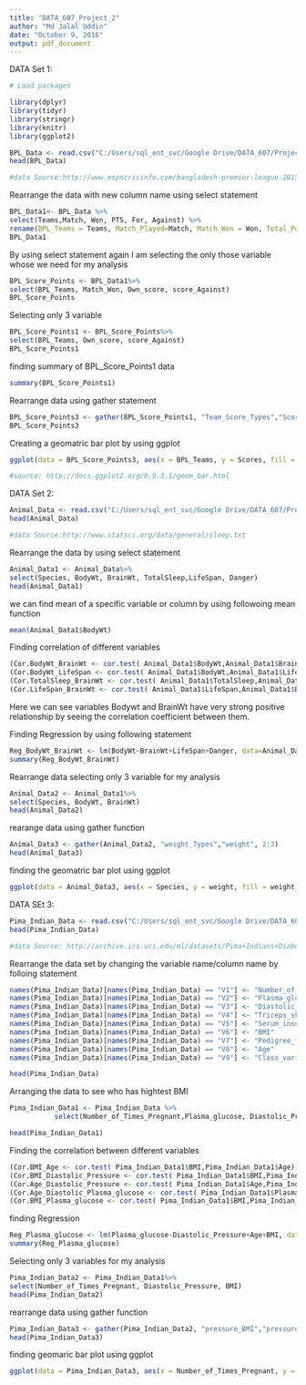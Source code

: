 ---
title: "DATA_607_Project_2"
author: "Md Jalal Uddin"
date: "October 9, 2016"
output: pdf_document
---


DATA Set 1:

```{r}
# Load packages 

library(dplyr)
library(tidyr)
library(stringr)
library(knitr)
library(ggplot2)


```


```{r}
BPL_Data <- read.csv("C:/Users/sql_ent_svc/Google Drive/DATA_607/Project_2/BPL.csv", header = TRUE,  stringsAsFactors = FALSE )
head(BPL_Data)

#data Source:http://www.espncricinfo.com/bangladesh-premier-league-2015-16/engine/series/921139.html?view=pointstable

```

Rearrange the data with new column name using select statement
```{r}
BPL_Data1<- BPL_Data %>%
select(Teams,Match, Won, PTS, For, Against) %>%
rename(BPL_Teams = Teams, Match_Played=Match, Match_Won = Won, Total_Points = PTS, Own_score = For, score_Against= Against)
BPL_Data1

```

By using select statement again I am selecting the only those variable whose we need for my analysis
```{r}
BPL_Score_Points <- BPL_Data1%>%
select(BPL_Teams, Match_Won, Own_score, score_Against)
BPL_Score_Points

```

Selecting only 3 variable
```{r}
BPL_Score_Points1 <- BPL_Score_Points%>%
select(BPL_Teams, Own_score, score_Against)
BPL_Score_Points1

```
 
 finding summary of BPL_Score_Points1 data
 
```{r}
summary(BPL_Score_Points1)
```


Rearrange data using gather statement
```{r}
BPL_Score_Points3 <- gather(BPL_Score_Points1, "Team_Score_Types","Scores", 2:3)
BPL_Score_Points3

```

Creating a geomatric bar plot by using ggplot
```{r}
ggplot(data = BPL_Score_Points3, aes(x = BPL_Teams, y = Scores, fill = Team_Score_Types))+ geom_bar(stat="identity", position="dodge") + ggtitle("Team score for own and against") + ylab("scores") + coord_flip()

#source: http://docs.ggplot2.org/0.9.3.1/geom_bar.html

```


DATA Set 2:

```{r}
Animal_Data <- read.csv("C:/Users/sql_ent_svc/Google Drive/DATA_607/Project_2/Animal_Sleep.csv", header = TRUE, sep = "\t", stringsAsFactors = TRUE )
head(Animal_Data)

#data Source:http://www.statsci.org/data/general/sleep.txt

```

Rearrange the data by using select statement
```{r}
Animal_Data1 <- Animal_Data%>%
select(Species, BodyWt, BrainWt, TotalSleep,LifeSpan, Danger)
head(Animal_Data1)

```

we can find mean of a specific variable or column by using followoing mean function
```{r}
mean(Animal_Data1$BodyWt)

```

Finding correlation of different variables 
```{r}
(Cor.BodyWt_BrainWt <- cor.test( Animal_Data1$BodyWt,Animal_Data1$BrainWt))
(Cor.BodyWt_LifeSpan <- cor.test( Animal_Data1$BodyWt,Animal_Data1$LifeSpan))
(Cor.TotalSleep_BrainWt <- cor.test( Animal_Data1$TotalSleep,Animal_Data1$BrainWt))
(Cor.LifeSpan_BrainWt <- cor.test( Animal_Data1$LifeSpan,Animal_Data1$BrainWt))

```

Here we can see variables Bodywt and BrainWt have very strong positive relationship by seeing the correlation coefficient between them. 

Finding Regression by using following statement
```{r}
Reg_BodyWt_BrainWt <- lm(BodyWt~BrainWt+LifeSpan+Danger, data=Animal_Data1)
summary(Reg_BodyWt_BrainWt)

```

Rearrange data selecting only 3 variable for my analysis
```{r}
Animal_Data2 <- Animal_Data1%>%
select(Species, BodyWt, BrainWt)
head(Animal_Data2)
```

rearange data using gather function
```{r}
Animal_Data3 <- gather(Animal_Data2, "weight_Types","weight", 2:3)
head(Animal_Data3)


```


finding the geomatric bar plot using ggplot
```{r}
ggplot(data = Animal_Data3, aes(x = Species, y = weight, fill = weight_Types))+ geom_bar(stat="identity", position="dodge") + ggtitle("Body and brain weight for different Species") + ylab("weight") + coord_flip()

```



DATA SEt 3:

```{r}
Pima_Indian_Data <- read.csv("C:/Users/sql_ent_svc/Google Drive/DATA_607/Project_2/Pima_Indian_diabetes_data_set.csv", header = FALSE, sep = "," , stringsAsFactors = FALSE)
head(Pima_Indian_Data)

#data Source: http://archive.ics.uci.edu/ml/datasets/Pima+Indians+Diabetes


```

Rearrange the data set by changing the variable name/column name by folloing statement

```{r}
names(Pima_Indian_Data)[names(Pima_Indian_Data) == "V1"] <- "Number_of_Times_Pregnant" 
names(Pima_Indian_Data)[names(Pima_Indian_Data) == "V2"] <- "Plasma_glucose" 
names(Pima_Indian_Data)[names(Pima_Indian_Data) == "V3"] <- "Diastolic_Pressure" 
names(Pima_Indian_Data)[names(Pima_Indian_Data) == "V4"] <- "Triceps_skin_thickness" 
names(Pima_Indian_Data)[names(Pima_Indian_Data) == "V5"] <- "Serum_insulin" 
names(Pima_Indian_Data)[names(Pima_Indian_Data) == "V6"] <- "BMI" 
names(Pima_Indian_Data)[names(Pima_Indian_Data) == "V7"] <- "Pedigree_function" 
names(Pima_Indian_Data)[names(Pima_Indian_Data) == "V8"] <- "Age" 
names(Pima_Indian_Data)[names(Pima_Indian_Data) == "V9"] <- "Class_variable" 

head(Pima_Indian_Data)

```


Arranging the data to see who has hightest BMI

```{r}
Pima_Indian_Data1 <- Pima_Indian_Data %>% 
           select(Number_of_Times_Pregnant,Plasma_glucose, Diastolic_Pressure, BMI, Age) 

head(Pima_Indian_Data1)


```

Finding the correlation between different variables

```{r}

(Cor.BMI_Age <- cor.test( Pima_Indian_Data1$BMI,Pima_Indian_Data1$Age))
(Cor.BMI_Diastolic_Pressure <- cor.test( Pima_Indian_Data1$BMI,Pima_Indian_Data1$Diastolic_Pressure))
(Cor.Age_Diastolic_Pressure <- cor.test( Pima_Indian_Data1$Age,Pima_Indian_Data1$Diastolic_Pressure))
(Cor.Age_Diastolic_Plasma_glucose <- cor.test( Pima_Indian_Data1$Plasma_glucose ,Pima_Indian_Data1$Diastolic_Pressure))
(Cor.BMI_Plasma_glucose <- cor.test( Pima_Indian_Data1$BMI,Pima_Indian_Data1$Plasma_glucose))

```

finding Regression 
```{r}
Reg_Plasma_glucose <- lm(Plasma_glucose~Diastolic_Pressure+Age+BMI, data=Pima_Indian_Data1)
summary(Reg_Plasma_glucose)

```

Selecting only 3 variables for my analysis

```{r}
Pima_Indian_Data2 <- Pima_Indian_Data1%>%
select(Number_of_Times_Pregnant, Diastolic_Pressure, BMI)
head(Pima_Indian_Data2)


```

rearrange data using gather function
```{r}
Pima_Indian_Data3 <- gather(Pima_Indian_Data2, "pressure_BMI","pressure", 2:3)
head(Pima_Indian_Data3)

```

finding geomaric bar plot using ggplot
```{r}
ggplot(data = Pima_Indian_Data3, aes(x = Number_of_Times_Pregnant, y = pressure, fill =  pressure_BMI))+ geom_bar(stat="identity", position="dodge") + ggtitle("Pregnancy, pressure and BMI") + ylab("Pressure") + coord_flip()


```



